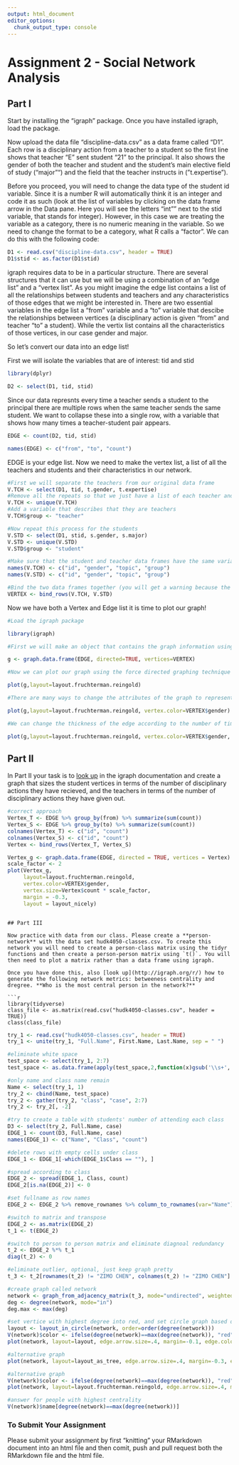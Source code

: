 ```yaml
---
output: html_document
editor_options: 
  chunk_output_type: console
---
```

# Assignment 2 - Social Network Analysis

## Part I
Start by installing the "igraph" package. Once you have installed igraph, load the package.

Now upload the data file "discipline-data.csv" as a data frame called "D1". Each row is a disciplinary action from a teacher to a student so the first line shows that teacher "E" sent student "21" to the principal. It also shows the gender of both the teacher and student and the student's main elective field of study ("major"") and the field that the teacher instructs in ("t.expertise").

Before you proceed, you will need to change the data type of the student id variable. Since it is a number R will automatically think it is an integer and code it as such (look at the list of variables by clicking on the data frame arrow in the Data pane. Here you will see the letters "int"" next to the stid variable, that stands for integer). However, in this case we are treating the variable as a category, there is no numeric meaning in the variable. So we need to change the format to be a category, what R calls a "factor". We can do this with the following code:

```r
D1 <- read.csv("discipline-data.csv", header = TRUE)
D1$stid <- as.factor(D1$stid)
```

igraph requires data to be in a particular structure. There are several structures that it can use but we will be using a combination of an "edge list" and a "vertex list". As you might imagine the edge list contains a list of all the relationships between students and teachers and any characteristics of those edges that we might be interested in. There are two essential variables in the edge list a "from" variable and a "to" variable that descibe the relationships between vertices (a disciplinary action is given "from" and teacher "to" a student). While the vertix list contains all the characteristics of those vertices, in our case gender and major.

So let's convert our data into an edge list!

First we will isolate the variables that are of interest: tid and stid

```r
library(dplyr)

D2 <- select(D1, tid, stid)
```

Since our data represnts every time a teacher sends a student to the principal there are multiple rows when the same teacher sends the same student. We want to collapse these into a single row, with a variable that shows how many times a teacher-student pair appears.

```r

EDGE <- count(D2, tid, stid)

names(EDGE) <- c("from", "to", "count")

```

EDGE is your edge list. Now we need to make the vertex list, a list of all the teachers and students and their characteristics in our network.

```r
#First we will separate the teachers from our original data frame
V.TCH <- select(D1, tid, t.gender, t.expertise)
#Remove all the repeats so that we just have a list of each teacher and their characteristics
V.TCH <- unique(V.TCH)
#Add a variable that describes that they are teachers
V.TCH$group <- "teacher"

#Now repeat this process for the students
V.STD <- select(D1, stid, s.gender, s.major)
V.STD <- unique(V.STD)
V.STD$group <- "student"

#Make sure that the student and teacher data frames have the same variables names
names(V.TCH) <- c("id", "gender", "topic", "group")
names(V.STD) <- c("id", "gender", "topic", "group")

#Bind the two data frames together (you will get a warning because the teacher data frame has 5 types of id (A,B,C,D,E) and the student has 25 (1-30), this isn't a problem)
VERTEX <- bind_rows(V.TCH, V.STD)

```

Now we have both a Vertex and Edge list it is time to plot our graph!

```r
#Load the igraph package

library(igraph)

#First we will make an object that contains the graph information using our two dataframes EDGE and VERTEX. Notice that we have made "directed = TRUE" - our graph is directed since discipline is being given from a teacher to a student.

g <- graph.data.frame(EDGE, directed=TRUE, vertices=VERTEX)

#Now we can plot our graph using the force directed graphing technique - our old friend Fruchertman-Reingold!

plot(g,layout=layout.fruchterman.reingold)

#There are many ways to change the attributes of the graph to represent different characteristics of the newtork. For example, we can color the nodes according to gender.

plot(g,layout=layout.fruchterman.reingold, vertex.color=VERTEX$gender)

#We can change the thickness of the edge according to the number of times a particular teacher has sent a particular student to the principal.

plot(g,layout=layout.fruchterman.reingold, vertex.color=VERTEX$gender, edge.width=EDGE$count)

```

## Part II

In Part II your task is to [look up](http://igraph.org/r/) in the igraph documentation and create a graph that sizes the student vertices in terms of the number of disciplinary actions they have recieved, and the teachers in terms of the number of disciplinary actions they have given out.

```r
#correct approach
Vertex_T <- EDGE %>% group_by(from) %>% summarize(sum(count))
Vertex_S <- EDGE %>% group_by(to) %>% summarize(sum(count))
colnames(Vertex_T) <- c("id", "count")
colnames(Vertex_S) <- c("id", "count")
Vertex <- bind_rows(Vertex_T, Vertex_S)

Vertex_g <- graph.data.frame(EDGE, directed = TRUE, vertices = Vertex)
scale_factor <- 2
plot(Vertex_g,
     layout=layout.fruchterman.reingold, 
     vertex.color=VERTEX$gender, 
     vertex.size=Vertex$count * scale_factor, 
     margin = -0.3,
     layout = layout_nicely)

```

```

## Part III

Now practice with data from our class. Please create a **person-network** with the data set hudk4050-classes.csv. To create this network you will need to create a person-class matrix using the tidyr functions and then create a person-person matrix using `t()`. You will then need to plot a matrix rather than a data frame using igraph.

Once you have done this, also [look up](http://igraph.org/r/) how to generate the following network metrics: betweeness centrality and dregree. **Who is the most central person in the network?**

```r
library(tidyverse)
class_file <- as.matrix(read.csv("hudk4050-classes.csv", header = TRUE))
class(class_file)
```

```r
try_1 <- read.csv("hudk4050-classes.csv", header = TRUE)
try_1 <- unite(try_1, "Full.Name", First.Name, Last.Name, sep = " ")

#eliminate white space
test_space <- select(try_1, 2:7)
test_space <- as.data.frame(apply(test_space,2,function(x)gsub('\\s+', '',x)))

#only name and class name remain
Name <- select(try_1, 1)
try_2 <- cbind(Name, test_space)
try_2 <- gather(try_2, "class", "case", 2:7)
try_2 <- try_2[, -2]

#try to create a table with students' number of attending each class
D3 <- select(try_2, Full.Name, case)
EDGE_1 <- count(D3, Full.Name, case)
names(EDGE_1) <- c("Name", "Class", "count")

#delete rows with empty cells under class
EDGE_1 <- EDGE_1[-which(EDGE_1$Class == ""), ]

#spread according to class
EDGE_2 <- spread(EDGE_1, Class, count)
EDGE_2[is.na(EDGE_2)] <- 0

#set fullname as row names
EDGE_2 <- EDGE_2 %>% remove_rownames %>% column_to_rownames(var="Name")

#switch to matrix and transpose
EDGE_2 <- as.matrix(EDGE_2)
t_1 <- t(EDGE_2)

#switch to person to person matrix and eliminate diagnoal redundancy 
t_2 <- EDGE_2 %*% t_1
diag(t_2) <- 0

#eliminate outlier, optional, just keep graph pretty
t_3 <- t_2[rownames(t_2) != "ZIMO CHEN", colnames(t_2) != "ZIMO CHEN"]

#create graph called network
network <- graph_from_adjacency_matrix(t_3, mode="undirected", weighted = NULL)
deg <- degree(network, mode="in")
deg.max <- max(deg)

#set vertice with highest degree into red, and set circle graph based on centrality
layout <- layout_in_circle(network, order=order(degree(network)))
V(network)$color <- ifelse(degree(network)==max(degree(network)), "red", "green")
plot(network, layout=layout, edge.arrow.size=.4, margin=-0.1, edge.color="lightblue", vertex.size=deg*0.2)

#alternative graph
plot(network, layout=layout_as_tree, edge.arrow.size=.4, margin=-0.3, edge.color="orange", vertex.size=deg*0.2)

#alternative graph
V(network)$color <- ifelse(degree(network)==max(degree(network)), "red", "green")
plot(network, layout=layout.fruchterman.reingold, edge.arrow.size=.4, margin=-0.4, edge.color="orange", vertex.size=deg*0.2)

#answer for people with highest centrality
V(network)$name[degree(network)==max(degree(network))]

```

### To Submit Your Assignment

Please submit your assignment by first "knitting" your RMarkdown document into an html file and then comit, push and pull request both the RMarkdown file and the html file.
